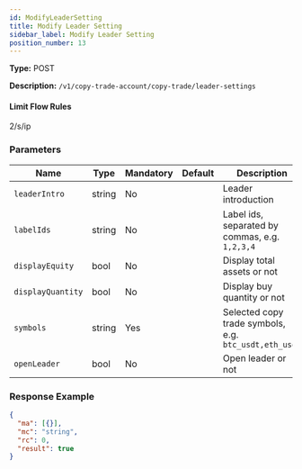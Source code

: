 ```yaml
---
id: ModifyLeaderSetting
title: Modify Leader Setting
sidebar_label: Modify Leader Setting
position_number: 13
---
```


**Type:** POST

**Description:** `/v1/copy-trade-account/copy-trade/leader-settings`

#### Limit Flow Rules

2/s/ip

### Parameters

| Name | Type | Mandatory | Default | Description |
| --- | --- | --- | --- | --- |
| `leaderIntro` | string | No |  | Leader introduction |
| `labelIds` | string | No |  | Label ids, separated by commas, e.g. `1,2,3,4` |
| `displayEquity` | bool | No |  | Display total assets or not |
| `displayQuantity` | bool | No |  | Display buy quantity or not |
| `symbols` | string | Yes |  | Selected copy trade symbols, e.g. `btc_usdt,eth_usdt` |
| `openLeader` | bool | No |  | Open leader or not |

### Response Example

```json title="Response"
{
  "ma": [{}],
  "mc": "string",
  "rc": 0,
  "result": true
}
```
